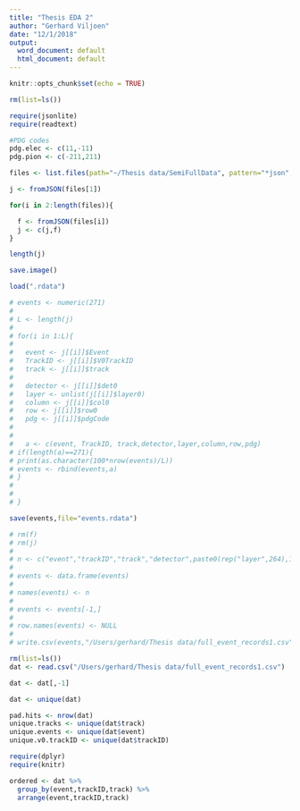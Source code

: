 ```yaml
---
title: "Thesis EDA 2"
author: "Gerhard Viljoen"
date: "12/1/2018"
output:
  word_document: default
  html_document: default
---
```


```r
knitr::opts_chunk$set(echo = TRUE)
```

```r
rm(list=ls())

require(jsonlite)
require(readtext)

#PDG codes
pdg.elec <- c(11,-11)
pdg.pion <- c(-211,211)

files <- list.files(path="~/Thesis data/SemiFullData", pattern="*json", full.names=T, recursive=FALSE)

j <- fromJSON(files[1])

for(i in 2:length(files)){

  f <- fromJSON(files[i])
  j <- c(j,f)
}

length(j)

save.image()

load(".rdata")
```

```r
# events <- numeric(271)
# 
# L <- length(j)
# 
# for(i in 1:L){
# 
#   event <- j[[i]]$Event
#   TrackID <- j[[i]]$V0TrackID
#   track <- j[[i]]$track
# 
#   detector <- j[[i]]$det0
#   layer <- unlist(j[[i]]$layer0)
#   column <- j[[i]]$col0
#   row <- j[[i]]$row0
#   pdg <- j[[i]]$pdgCode
# 
# 
#   a <- c(event, TrackID, track,detector,layer,column,row,pdg)
# if(length(a)==271){
# print(as.character(100*nrow(events)/L))
# events <- rbind(events,a)
# }
# 
# 
# }

save(events,file="events.rdata")

```

```r
# rm(f)
# rm(j)
# 
# n <- c("event","trackID","track","detector",paste0(rep("layer",264),1:264),"column","row","pdg")
# 
# events <- data.frame(events)
# 
# names(events) <- n
# 
# events <- events[-1,]
# 
# row.names(events) <- NULL
# 
# write.csv(events,"/Users/gerhard/Thesis data/full_event_records1.csv")

rm(list=ls())
dat <- read.csv("/Users/gerhard/Thesis data/full_event_records1.csv")

dat <- dat[,-1]

dat <- unique(dat)
```

```r
pad.hits <- nrow(dat)
unique.tracks <- unique(dat$track)
unique.events <- unique(dat$event)
unique.v0.trackID <- unique(dat$trackID)
```


```r
require(dplyr)
require(knitr)

ordered <- dat %>%
  group_by(event,trackID,track) %>%
  arrange(event,trackID,track)
```
























